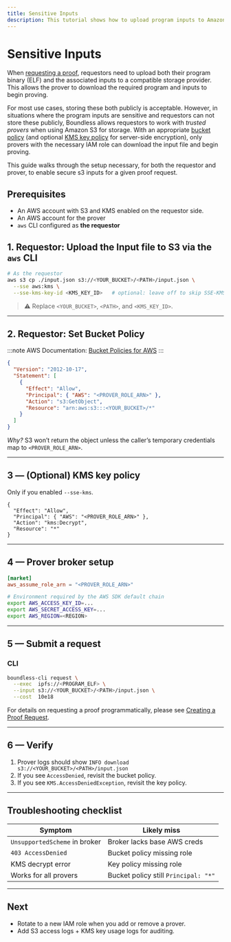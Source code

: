 ```yaml
---
title: Sensitive Inputs
description: This tutorial shows how to upload program inputs to Amazon S3 and how a Boundless prover can access them.
---
```



# Sensitive Inputs


When [requesting a proof](/developers/tutorials/build), requestors need to upload both their program binary (ELF) and the associated inputs to a compatible storage provider.
This allows the prover to download the required program and inputs to begin proving.

For most use cases, storing these both publicly is acceptable.
However, in situations where the program inputs are sensitive and requestors can not store these publicly, Boundless allows requestors to work with *trusted provers* when using Amazon S3 for storage.
With an appropriate [bucket policy](https://docs.aws.amazon.com/AmazonS3/latest/userguide/bucket-policies.html) (and optional [KMS key policy](https://docs.aws.amazon.com/AmazonS3/latest/userguide/UsingKMSEncryption.html) for server-side encryption), only provers with the necessary IAM role can download the input file and begin proving.

This guide walks through the setup necessary, for both the requestor and prover, to enable secure s3 inputs for a given proof request.

## Prerequisites

- An AWS account with S3 and KMS enabled on the requestor side.
- An AWS account for the prover
- `aws` CLI configured as **the requestor**

## 1. Requestor: Upload the Input file to S3 via the `aws` CLI

```bash
# As the requestor
aws s3 cp ./input.json s3://<YOUR_BUCKET>/<PATH>/input.json \
  --sse aws:kms \
  --sse-kms-key-id <KMS_KEY_ID>   # optional: leave off to skip SSE-KMS
```

> ⚠️ Replace `<YOUR_BUCKET>`, `<PATH>`, and `<KMS_KEY_ID>`.

---

## 2. Requestor: Set Bucket Policy

:::note
AWS Documentation: [Bucket Policies for AWS](https://docs.aws.amazon.com/AmazonS3/latest/userguide/bucket-policies.html)
:::

```json
{
  "Version": "2012-10-17",
  "Statement": [
    {
      "Effect": "Allow",
      "Principal": { "AWS": "<PROVER_ROLE_ARN>" },
      "Action": "s3:GetObject",
      "Resource": "arn:aws:s3:::<YOUR_BUCKET>/*"
    }
  ]
}
```

*Why?* S3 won’t return the object unless the caller’s temporary credentials map to `<PROVER_ROLE_ARN>`.

---

## 3 — (Optional) KMS key policy

Only if you enabled `--sse-kms`.

```jsonc
{
  "Effect": "Allow",
  "Principal": { "AWS": "<PROVER_ROLE_ARN>" },
  "Action": "kms:Decrypt",
  "Resource": "*"
}
```

---

## 4 — Prover broker setup

```toml title="broker.toml"
[market]
aws_assume_role_arn = "<PROVER_ROLE_ARN>"
```

```bash
# Environment required by the AWS SDK default chain
export AWS_ACCESS_KEY_ID=...
export AWS_SECRET_ACCESS_KEY=...
export AWS_REGION=<REGION>
```

---

## 5 — Submit a request

### CLI

```bash
boundless-cli request \
  --exec  ipfs://<PROGRAM_ELF> \
  --input s3://<YOUR_BUCKET>/<PATH>/input.json \
  --cost  10e18
```

For details on requesting a proof programmatically, please see [Creating a Proof Request](/developers/tutorials/request#5-create-a-proof-request).

---

## 6 — Verify

1. Prover logs should show
   `INFO download s3://<YOUR_BUCKET>/<PATH>/input.json`
2. If you see `AccessDenied`, revisit the bucket policy.
3. If you see `KMS.AccessDeniedException`, revisit the key policy.

---

## Troubleshooting checklist

| Symptom | Likely miss |
|---------|-------------|
| `UnsupportedScheme` in broker | Broker lacks base AWS creds |
| `403 AccessDenied` | Bucket policy missing role |
| KMS decrypt error | Key policy missing role |
| Works for all provers | Bucket policy still `Principal: "*"` |

---

## Next

- Rotate to a new IAM role when you add or remove a prover.
- Add S3 access logs + KMS key usage logs for auditing.
